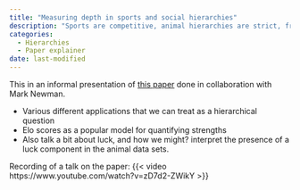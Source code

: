 ```yaml
---
title: "Measuring depth in sports and social hierarchies"
description: "Sports are competitive, animal hierarchies are strict, friendship hierarchies are in between"
categories:
  - Hierarchies
  - Paper explainer
date: last-modified
---
```

 
This in an informal presentation of [this paper](https://arxiv.org/abs/2312.04711) done in collaboration with Mark Newman. 

- Various different applications that we can treat as a hierarchical question
- Elo scores as a popular model for quantifying strengths
- Also talk a bit about luck, and how we might? interpret the presence of a luck component in the animal data sets. 

Recording of a talk on the paper:
{{< video https://www.youtube.com/watch?v=zD7d2-ZWikY >}}




